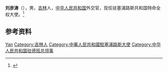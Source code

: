 '''刘彦涛'''（{{bd|1964年|}}），男，[[吉林|吉林]]人，[[中华人民共和国|中华人民共和国]]外交官，现任驻塞浦路斯共和国特命全权大使。<ref>{{Cite web|title=驻塞浦路斯大使刘彦涛接受塞媒体书面采访|url=https://www.fmprc.gov.cn/web/dszlsjt_673036/ds_673038/t1839771.shtml|accessdate=2021-02-14|work=中华人民共和国外交部}}</ref>

== 参考资料 ==
{{reflist}}

{{start box}}
{{s-dip}}
{{succession box|[[黄星原|黄星原]]|现任|[[中国驻塞浦路斯大使列表|中华人民共和国驻塞浦路斯大使]]|2020年10月－}}
{{end box}}
{{Authority control}}
{{DEFAULTSORT:Liu刘}}
[[Category:刘姓|Yan]]
[[Category:吉林人|Category:吉林人]]
[[Category:中華人民共和國駐塞浦路斯大使|Category:中華人民共和國駐塞浦路斯大使]]
[[Category:中华人民共和国驻德班总领事|Category:中华人民共和国驻德班总领事]]

{{中国人物小作品}}